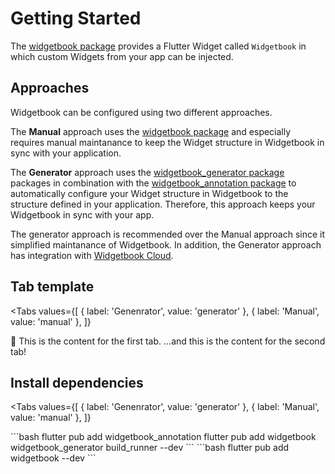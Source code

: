 # Getting Started

The [widgetbook package](https://pub.dev/packages/widgetbook) provides a Flutter Widget called `Widgetbook` in which custom Widgets from your app can be injected.

## Approaches

Widgetbook can be configured using two different approaches. 

The **Manual** approach uses the [widgetbook package](https://pub.dev/packages/widgetbook) and especially requires manual maintanance to keep the Widget structure in Widgetbook in sync with your application. 

The **Generator** approach uses the [widgetbook_generator package](https://pub.dev/packages/widgetbook_generator) packages in combination with the [widgetbook_annotation package](https://pub.dev/packages/widgetbook_annotation) to automatically configure your Widget structure in Widgetbook to the structure defined in your application. Therefore, this approach keeps your Widgetbook in sync with your app.

<Info>The generator approach is recommended over the Manual approach since it simplified maintanance of Widgetbook. In addition, the Generator approach has integration with [Widgetbook Cloud](/widgetbook-cloud/overview).</Info>

## Tab template 
<Tabs
  values={[
    { label: 'Genenrator', value: 'generator' },
    { label: 'Manual', value: 'manual' },
  ]}
>
  <TabItem value="generator">👋 This is the content for the first tab.</TabItem>
  <TabItem value="manual">...and this is the content for the second tab!</TabItem>
</Tabs>

## Install dependencies

<Tabs
  values={[
    { label: 'Genenrator', value: 'generator' },
    { label: 'Manual', value: 'manual' },
  ]}
>
  <TabItem value="generator">
    ```bash
    flutter pub add widgetbook_annotation
    flutter pub add widgetbook widgetbook_generator build_runner --dev
    ```
  </TabItem>
  <TabItem value="manual">
    ```bash
    flutter pub add widgetbook --dev
    ```
  </TabItem>
</Tabs>